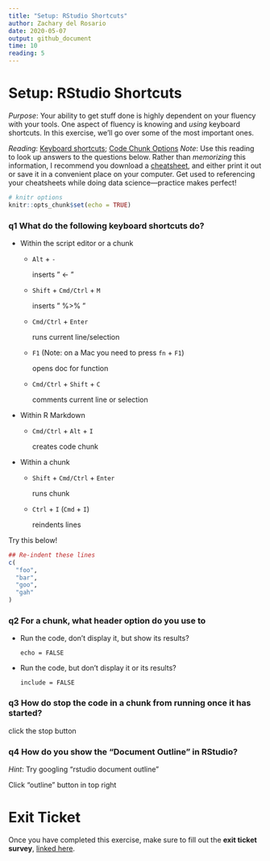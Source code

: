 ```yaml
---
title: "Setup: RStudio Shortcuts"
author: Zachary del Rosario
date: 2020-05-07
output: github_document
time: 10
reading: 5
---
```


# Setup: RStudio Shortcuts

*Purpose*: Your ability to get stuff done is highly dependent on your fluency with your tools.
One aspect of fluency is knowing and *using* keyboard shortcuts.
In this exercise, we'll go over some of the most important ones.

*Reading*: [Keyboard shortcuts](https://support.rstudio.com/hc/en-us/articles/200711853-Keyboard-Shortcuts); [Code Chunk Options](https://rmarkdown.rstudio.com/lesson-3.html) *Note*: Use this reading to look up answers to the questions below.
Rather than *memorizing* this information, I recommend you download a [cheatsheet](https://rstudio.com/wp-content/uploads/2016/01/rstudio-IDE-cheatsheet.pdf), and either print it out or save it in a convenient place on your computer.
Get used to referencing your cheatsheets while doing data science---practice makes perfect!

```r
# knitr options
knitr::opts_chunk$set(echo = TRUE)
```

### **q1** What do the following keyboard shortcuts do?

-   Within the script editor or a chunk

    -   `Alt` + `-`

        inserts " \<- "

    -   `Shift` + `Cmd/Ctrl` + `M`

        inserts " %\>% "

    -   `Cmd/Ctrl` + `Enter`

        runs current line/selection

    -   `F1` (Note: on a Mac you need to press `fn` + `F1`)

        opens doc for function

    -   `Cmd/Ctrl` + `Shift` + `C`

        comments current line or selection

-   Within R Markdown

    -   `Cmd/Ctrl` + `Alt` + `I`

        creates code chunk

-   Within a chunk

    -   `Shift` + `Cmd/Ctrl` + `Enter`

        runs chunk

    -   `Ctrl` + `I` (`Cmd` + `I`)

        reindents lines

Try this below!

```r
## Re-indent these lines
c(
  "foo",
  "bar",
  "goo",
  "gah"
)
```

### **q2** For a chunk, what header option do you use to

-   Run the code, don't display it, but show its results?

    `echo = FALSE`

-   Run the code, but don't display it or its results?

    `include = FALSE`

### **q3** How do stop the code in a chunk from running once it has started?

click the stop button

### **q4** How do you show the "Document Outline" in RStudio?

*Hint*: Try googling "rstudio document outline"

Click "outline" button in top right

<!-- include-exit-ticket -->

# Exit Ticket

<!-- -------------------------------------------------- -->

Once you have completed this exercise, make sure to fill out the **exit ticket survey**, [linked here](https://docs.google.com/forms/d/e/1FAIpQLSeuq2LFIwWcm05e8-JU84A3irdEL7JkXhMq5Xtoalib36LFHw/viewform?usp=pp_url&entry.693978880=e-setup04-rstudio-shortcuts-assignment.Rmd).
